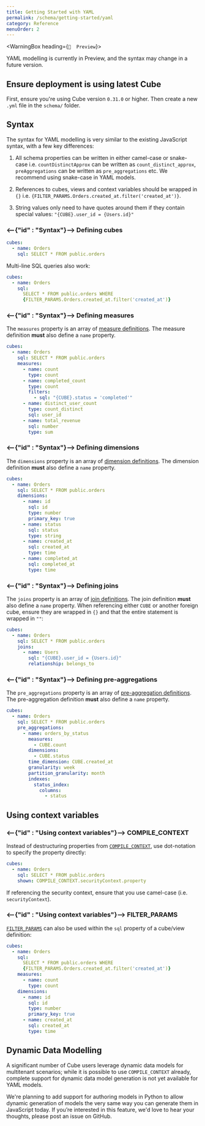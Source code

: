 ```yaml
---
title: Getting Started with YAML
permalink: /schema/getting-started/yaml
category: Reference
menuOrder: 2
---
```


<WarningBox heading={`🐣  Preview`}>

YAML modelling is currently in Preview, and the syntax may change in a future
version.

</WarningBox>

## Ensure deployment is using latest Cube

First, ensure you're using Cube version `0.31.0` or higher. Then create a new
`.yml` file in the `schema/` folder.

## Syntax

The syntax for YAML modelling is very similar to the existing JavaScript syntax,
with a few key differences:

1. All schema properties can be written in either camel-case or snake-case i.e.
   `countDistinctApprox` can be written as `count_distinct_approx`,
   `preAggregations` can be written as `pre_aggregations` etc. We recommend
   using snake-case in YAML models.

2. References to cubes, views and context variables should be wrapped in `{}` i.e.
   `{FILTER_PARAMS.Orders.created_at.filter('created_at')}`.

3. String values only need to have quotes around them if they contain special values:
   `"{CUBE}.user_id = {Users.id}"`

### <--{"id" : "Syntax"}--> Defining cubes

```yaml
cubes:
  - name: Orders
    sql: SELECT * FROM public.orders
```

Multi-line SQL queries also work:

```yaml
cubes:
  - name: Orders
    sql:
      SELECT * FROM public.orders WHERE
      {FILTER_PARAMS.Orders.created_at.filter('created_at')}
```

### <--{"id" : "Syntax"}--> Defining measures

The `measures` property is an array of [measure
definitions][ref-schema-ref-measures]. The measure definition **must** also
define a `name` property.

```yaml
cubes:
  - name: Orders
    sql: SELECT * FROM public.orders
    measures:
      - name: count
        type: count
      - name: completed_count
        type: count
        filters:
          - sql: "{CUBE}.status = 'completed'"
      - name: distinct_user_count
        type: count_distinct
        sql: user_id
      - name: total_revenue
        sql: number
        type: sum
```

### <--{"id" : "Syntax"}--> Defining dimensions

The `dimensions` property is an array of [dimension
definitions][ref-schema-ref-dimensions]. The dimension definition **must** also
define a `name` property.

```yaml
cubes:
  - name: Orders
    sql: SELECT * FROM public.orders
    dimensions:
      - name: id
        sql: id
        type: number
        primary_key: true
      - name: status
        sql: status
        type: string
      - name: created_at
        sql: created_at
        type: time
      - name: completed_at
        sql: completed_at
        type: time
```

### <--{"id" : "Syntax"}--> Defining joins

The `joins` property is an array of [join definitions][ref-schema-ref-joins].
The join definition **must** also define a `name` property. When referencing
either `CUBE` or another foreign cube, ensure they are wrapped in `{}` and that
the entire statement is wrapped in `""`:

```yaml
cubes:
  - name: Orders
    sql: SELECT * FROM public.orders
    joins:
      - name: Users
        sql: "{CUBE}.user_id = {Users.id}"
        relationship: belongs_to
```

### <--{"id" : "Syntax"}--> Defining pre-aggregations

The `pre_aggregations` property is an array of [pre-aggregation
definitions][ref-schema-ref-preaggs]. The pre-aggregation definition **must**
also define a `name` property.

```yaml
cubes:
  - name: Orders
    sql: SELECT * FROM public.orders
    pre_aggregations:
      - name: orders_by_status
        measures:
          - CUBE.count
        dimensions:
          - CUBE.status
        time_dimension: CUBE.created_at
        granularity: week
        partition_granularity: month
        indexes:
          status_index:
            columns:
              - status
```

## Using context variables

### <--{"id" : "Using context variables"}--> COMPILE_CONTEXT

Instead of destructuring properties from
[`COMPILE_CONTEXT`][ref-schema-ref-cube-compile-ctx], use dot-notation to
specify the property directly:

```yaml
cubes:
  - name: Orders
    sql: SELECT * FROM public.orders
    shown: COMPILE_CONTEXT.securityContext.property
```

If referencing the security context, ensure that you use camel-case (i.e.
`securityContext`).

### <--{"id" : "Using context variables"}--> FILTER_PARAMS

[`FILTER_PARAMS`][ref-schema-ref-cube-filter-params] can also be used within the
`sql` property of a cube/view definition:

```yaml
cubes:
  - name: Orders
    sql:
      SELECT * FROM public.orders WHERE
      {FILTER_PARAMS.Orders.created_at.filter('created_at')}
    measures:
      - name: count
        type: count
    dimensions:
      - name: id
        sql: id
        type: number
        primary_key: true
      - name: created_at
        sql: created_at
        type: time
```

## Dynamic Data Modelling

A significant number of Cube users leverage dynamic data models for multitenant
scenarios; while it is possible to use `COMPILE_CONTEXT` already, complete
support for dynamic data model generation is not yet available for YAML models.

We're planning to add support for authoring models in Python to allow dynamic
generation of models the very same way you can generate them in JavaScript
today. If you’re interested in this feature, we'd love to hear your thoughts,
please post an issue on GitHub.

[ref-schema-ref-cube-compile-ctx]:
  /schema/reference/cube#context-variables-compile-context
[ref-schema-ref-cube-filter-params]:
  /schema/reference/cube#context-variables-filter-params
[ref-schema-ref-dimensions]: /schema/reference/dimensions
[ref-schema-ref-joins]: /schema/reference/joins
[ref-schema-ref-measures]: /schema/reference/measures
[ref-schema-ref-measure-types]:
  /schema/reference/types-and-formats#measures-types
[ref-schema-ref-preaggs]: schema/reference/pre-aggregations
